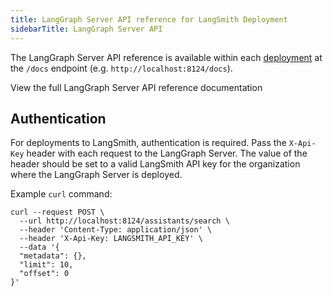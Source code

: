 ```yaml
---
title: LangGraph Server API reference for LangSmith Deployment
sidebarTitle: LangGraph Server API
---
```


The LangGraph Server API reference is available within each [deployment](/langsmith/deployments) at the `/docs` endpoint (e.g. `http://localhost:8124/docs`).

<Card title="API Reference" href="https://langchain-ai.github.io/langgraph/cloud/reference/api/api_ref.html" icon="book">
  View the full LangGraph Server API reference documentation
</Card>

## Authentication

For deployments to LangSmith, authentication is required. Pass the `X-Api-Key` header with each request to the LangGraph Server. The value of the header should be set to a valid LangSmith API key for the organization where the LangGraph Server is deployed.

Example `curl` command:

```shell
curl --request POST \
  --url http://localhost:8124/assistants/search \
  --header 'Content-Type: application/json' \
  --header 'X-Api-Key: LANGSMITH_API_KEY' \
  --data '{
  "metadata": {},
  "limit": 10,
  "offset": 0
}'
```
